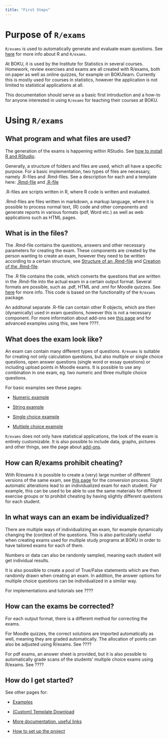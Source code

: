 ```yaml
---
title: "First Steps"
---
```


# Purpose of `R/exams`

`R/exams` is used to automatically generate and evaluate exam questions. See [here](r-exams.qmd) for more info about R and `R/exams`. 

At BOKU, it is used by the Institute for Statistics in several courses. Homework, review exercises and exams are all created with R/exams, both on paper as well as online quizzes, for example on BOKUlearn. Currently this is mostly used for courses in statistics, however the application is not limited to statistical applications at all.

This documentation should serve as a basic first introduction and a how-to for anyone interested in using `R/exams` for teaching their courses at BOKU.

# Using `R/exams`

## What program and what files are used?

The generation of the exams is happening within RStudio. See [how to install R and RStudio](https://statistik.boku.ac.at/stat-lehre/doku.php?id=statistik_mit_r:rstudio:rstudio_installation:start).

Generally, a structure of folders and files are used, which all have a specific purpose. For a basic implementation, two types of files are necessary, namely .R-files and .Rmd-files. See a description for each and a template here: [.Rmd-file](structure-Rmd.qmd) and [.R-file](structure-R.qmd)

.R-files are scripts written in R, where R code is written and evaluated.

.Rmd-files are files written in markdown, a markup language, where it is possible to process normal text, (R) code and other components and generate reports in various formats (pdf, Word etc.) as well as web applications such as HTML pages.

## What is in the files?

The .Rmd-file contains the questions, answers and other necessary parameters for creating the exam. These components are created by the person wanting to create an exam, however they need to be written according to a certain structure, see [Structure of an .Rmd-file](structure-Rmd.qmd) and [Creation of the .Rmd-file](creation.qmd). 

The .R file contains the code, which converts the questions that are written in the .Rmd-file into the actual exam in a certain output format. Several formats are possible, such as .pdf, HTML and .xml for Moodle quizzes. See [here](structure-R.qmd) for more info. This code is based on the functionality of the `R/exams` package.

An additonal separate .R-file can contain other R objects, which are then (dynamically) used in exam questions, however this is not a necessary component. For more information about add-ons see [this page](add-ons.qmd) and for advanced examples using this, see here ????.  

## What does the exam look like?

An exam can contain many different types of questions. `R/exams` is suitable for creating not only calculation questions, but also multiple or single choice questions, open answer questions (single word or essay questions) or including upload points in Moodle exams. It is possible to use any combination in one exam, eg. two numeric and three multiple choice questions.

For basic examples see these pages: 

- [Numeric example](example1.qmd)

- [String example](example2.qmd)

- [Single choice example](example3.qmd)

- [Multiple choice example](example4.qmd)

`R/exams` does not only have statistical applications, the look of the exam is entirely customizable. It is also possible to include data, graphs, pictures and other things, see the page about [add-ons](add-ons.qmd). 

## How can R/exams prohibit cheating?

With R/exams it is possible to create a (very) large number of different versions of the same exam, see [this page](conversion.qmd) for the conversion process. Slight automatic alterations lead to an individualized exam for each student. For example, this can be used to be able to use the same materials for different exercise groups or to prohibit cheating by having slightly different questions for each student.

## In what ways can an exam be individualized?

There are multiple ways of individualizing an exam, for example dynamically changing the (con)text of the questions. This is also particularly useful when creating exams used for multiple study programs at BOKU in order to have tailored exams for each of them.

Numbers or data can also be randomly sampled, meaning each student will get individual results.

It is also possible to create a pool of True/False statements which are then randomly drawn when creating an exam. In addition, the answer options for multiple choice questions can be individualized in a similar way. 

For implementations and tutorials see ????

## How can the exams be corrected?

For each output format, there is a different method for correcting the exams.

For Moodle quizzes, the correct solutions are imported automatically as well, meaning they are graded automatically. The allocation of points can also be adjusted using R/exams. See ????

For pdf exams, an answer sheet is provided, but it is also possible to automatically grade scans of the students' multiple choice exams using R/exams. See ????

## How do I get started? 

See other pages for: 

- [Examples](example1.qmd)

- [(Custom) Template Download](template.qmd)

- [More documentation, useful links](ref.qmd)

- [How to set up the project](setup.qmd)







